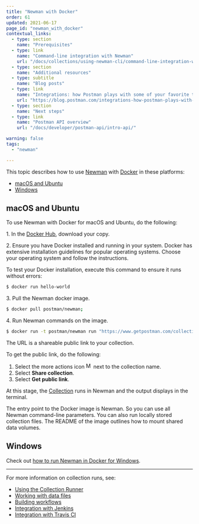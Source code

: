 ```yaml
---
title: "Newman with Docker"
order: 61
updated: 2021-06-17
page_id: "newman_with_docker"
contextual_links:
  - type: section
    name: "Prerequisites"
  - type: link
    name: "Command-line integration with Newman"
    url: "/docs/collections/using-newman-cli/command-line-integration-with-newman/"
  - type: section
    name: "Additional resources"
  - type: subtitle
    name: "Blog posts"
  - type: link
    name: "Integrations: how Postman plays with some of your favorite tools"
    url: "https://blog.postman.com/integrations-how-postman-plays-with-some-of-your-favorite-tools/"
  - type: section
    name: "Next steps"
  - type: link
    name: "Postman API overview"
    url: "/docs/developer/postman-api/intro-api/"

warning: false
tags:
  - "newman"

---
```


This topic describes how to use [Newman](https://github.com/postmanlabs/newman) with [Docker](https://www.docker.com/) in these platforms:

* [macOS and Ubuntu](#macos-and-ubuntu)
* [Windows](#windows)

## macOS and Ubuntu

To use Newman with Docker for macOS and Ubuntu, do the following:

1\. In the [Docker Hub](https://hub.docker.com/r/postman/newman/), download your copy.

2\. Ensure you have Docker installed and running in your system. Docker has extensive installation guidelines for popular operating systems. Choose your operating system and follow the instructions.

To test your Docker installation, execute this command to ensure it runs without errors:

```bash
$ docker run hello-world
```

3\. Pull the Newman docker image.

```bash
$ docker pull postman/newman;
```

4\. Run Newman commands on the image.

```bash
$ docker run -t postman/newman run "https://www.getpostman.com/collections/0d0350a9a89d39fb6361"
```

The URL is a shareable public link to your collection.

To get the public link, do the following:

1. Select the more actions icon <img alt="More actions icon" src="https://assets.postman.com/postman-docs/icon-more-actions-v9.jpg#icon" width="16px"> next to the collection name.
1. Select **Share collection**.
1. Select **Get public link**.

At this stage, the [Collection](/docs/sending-requests/intro-to-collections/) runs in Newman and the output displays in the terminal.

The entry point to the Docker image is Newman. So you can use all Newman command-line parameters. You can also run locally stored collection files. The README of the image outlines how to mount shared data volumes.

## Windows

Check out [how to run Newman in Docker for Windows](https://blog.postman.com/using-the-newman-docker-image-in-windows/).

---
For more information on collection runs, see:

* [Using the Collection Runner](/docs/collections/running-collections/intro-to-collection-runs/)
* [Working with data files](/docs/collections/running-collections/working-with-data-files/)
* [Building workflows](/docs/collections/running-collections/building-workflows/)
* [Integration with Jenkins](/docs/collections/using-newman-cli/integration-with-jenkins/)
* [Integration with Travis CI](/docs/collections/using-newman-cli/integration-with-travis/)
